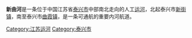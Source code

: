 {{expand|time=2014-09-14T01:54:07+00:00}}
{{unreferenced|time=2014-09-14T01:54:07+00:00}}
'''新曲河'''是一条位于中国江苏省[[泰兴市|泰兴市]]中部南北走向的人工[[运河|运河]]，北起泰兴市[[新街镇_(泰兴市)|新街镇]]，南至泰兴市[[曲霞镇|曲霞镇]]，是一条可通航的重要内河航道。

[[Category:江苏运河|Category:江苏运河]]
[[Category:泰兴市|Category:泰兴市]]